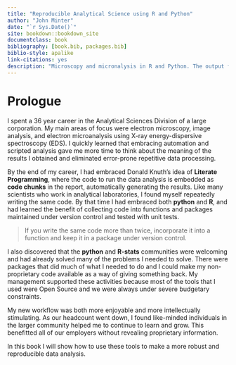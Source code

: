 ```yaml
--- 
title: "Reproducible Analytical Science using R and Python"
author: "John Minter"
date: "`r Sys.Date()`"
site: bookdown::bookdown_site
documentclass: book
bibliography: [book.bib, packages.bib]
biblio-style: apalike
link-citations: yes
description: "Microscopy and micronalysis in R and Python. The output format for this example is bookdown::gitbook."
---
```


# Prologue

I spent a 36 year career in the Analytical Sciences Division of a large
corporation. My main areas of focus were electron microscopy, image
analysis, and electron microanalysis using X-ray energy-dispersive
spectroscopy (EDS). I quickly learned that embracing automation and
scripted analysis gave me more time to think about the meaning of the
results I obtained and eliminated error-prone repetitive data processing.

By the end of my career, I had embraced Donald Knuth's idea of
**Literate Programming**, where the code to run the data analysis is
embedded as **code chunks** in the report, automatically generating
the results. Like many scientists who work in analytical laboratories,
I found myself repeatedly writing the same code. By that time I had
embraced both **python** and **R**, and had learned the benefit of
collecting code into functions and packages maintained under version
control and tested with unit tests.

> If you write the same code more than twice, incorporate it into a
> function and keep it in a package under version control.

I also discovered that the **python** and **R-stats** communities were
welcoming and had already solved many of the problems I needed to solve.
There were packages that did much of what I needed to do and I could
make my non-proprietary code available as a way of giving something back.
My management supported these activities because most of the tools that
I used were Open Source and we were always under severe budgetary 
constraints.

My new workflow was both more enjoyable and more intellectually
stimulating. As our headcount went down, I found like-minded individuals
in the larger community helped me to continue to learn and grow. This
benefitted all of our employers without revealing proprietary
information.

In this book I will show how to use these tools to make a more robust
and reproducible data analysis.
